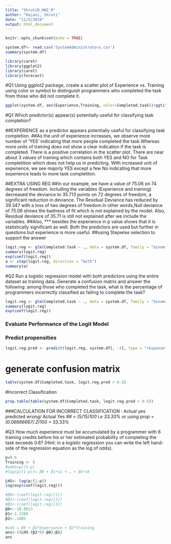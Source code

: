 ```yaml
---
title: "ShrutiR_HW2_R"
author: "Rajani, Shruti"
date: "11/5/2018"
output: html_document
---
```


```r
knitr::opts_chunk$set(echo = TRUE)
```

```r
system.df<- read.csv('SystemAdministrators.csv')
summary(system.df)

library(caret)
library(ggplot2)
library(caret)
library(forecast)
```

#Q1 Using ggplot2 package, create a scatter plot of Experience vs. Training using color or symbol to distinguish programmers who completed the task from those who did not complete it.

```r
ggplot(system.df, aes(Experience,Training, color=Completed.task))+ggtitle("Scatter Plot-Experience Vs Training on Completed.Task") + geom_point(shape=23,alpha = 0.8)
```

#Q1 Which predictor(s) appear(s) potentially useful for classifying task completion?

##EXPERIENCE as a predictor appears potentially useful for classifying task completion. 
##As the unit of experience increases, we observe more number of 'YES' indicating that more people completed the task.Whereas more units of training does not show a clear indication if the task is completed. There is a positive correlation in the scatter plot. There are near about 3 values of training which contains both YES and NO for Task completition which does not help us in predicting. With increased unit of experience, we see majorly YES except a few No indicating that more experience leads to more task completiton.

##EXTRA USING REG
##In our example, we have a value of 75.06 on 74 degrees of freedom. Including the variables (Experience and training) decreased the deviance to 35.713 points on 72 degrees of freedom, a significant reduction in deviance. The Residual Deviance has reduced by 39.347 with a loss of two degrees of freedom.In other words,Null deviance of 75.06 shows the badness of fit which is not explained by the model. Also, Residual deviance of 35.71 is still not explained after we include the variables.
##Also, *** besides the experience in p value shows that it is statistically significant as well. Both the predictors are used but further in questions but experience is more useful.
##using Stepwise selection to support the answer
```r
logit.reg <- glm(Completed.task ~ ., data = system.df, family = "binomial") 
summary(logit.reg)
exp(coef(logit.reg))
a <- step(logit.reg, direction = "both")
summary(a)
```

#Q2 Run a logistic regression model with both predictors using the entire dataset as training data. Generate a confusion matrix and answer the following: among those who completed the task, what is the percentage of programmers incorrectly classified as failing to complete the task?
```r
logit.reg <- glm(Completed.task ~ ., data = system.df, family = "binomial") 
summary(logit.reg)
exp(coef(logit.reg))
```
### Evaluate Performance of the Logit Model
### Predict propensities
```r
logit.reg.pred <- predict(logit.reg, system.df[, -3], type = "response")
```
# generate confusion matrix
```r
table(system.df$Completed.task, logit.reg.pred > 0.5)
```
#Incorrect Classification
```r
prop.table(table(system.df$Completed.task, logit.reg.pred > 0.5))
```
###CALCULATION FOR INCORRECT CLASSIFICATION : Actual yes predicted wrong/ Actual Yes 
## = (5/15)*100 i.e 33.33% or using prop = (0.06666667/.2)*100 = 33.33%

#Q3 How much experience must be accumulated by a programmer with 6 training credits before his or her estimated probability of completing the task exceeds 0.6? (Hint: in a logistic regression you can write the left hand-side of the regression equation as the log of odds).
```r
p=0.6
Training <- 6
#odds=p/(1-p)
#log(p/(1-p))= β0 + β1*x1 + … + βk*xk

LHS<- log(p/(1-p))
log(exp(coef(logit.reg)))

#β0<-(coef(logit.reg)[1])
#β1<-(coef(logit.reg)[2])
#β2<-(coef(logit.reg)[3])
β0<--10.9813
β1<-1.1269
β2<-.1805

#LHS = β0 + β1*Experience + β2*Training
ans<-((LHS-(β2*6)-β0)/β1)
ans
```
